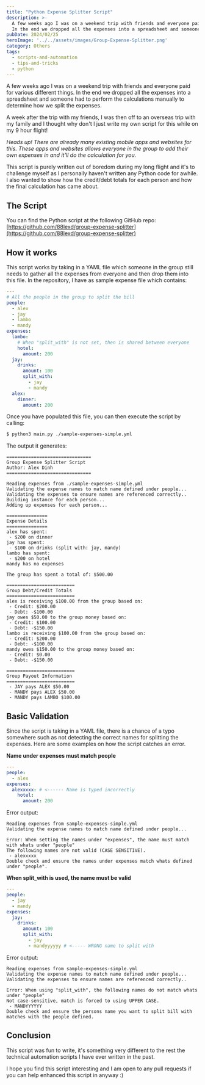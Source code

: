 ```yaml
---
title: "Python Expense Splitter Script"
description: >-
  A few weeks ago I was on a weekend trip with friends and everyone paid for various different things.
  In the end we dropped all the expenses into a spreadsheet and someone had to perform the calculations manually to determine how we split the expenses.
pubDate: 2024/02/25
heroImage: '../../assets/images/Group-Expense-Splitter.png'
category: Others
tags:
  - scripts-and-automation
  - tips-and-tricks
  - python
---
```


A few weeks ago I was on a weekend trip with friends and everyone paid for various different things. In the end we dropped all the expenses into a spreadsheet and someone had to perform the calculations manually to determine how we split the expenses.

A week after the trip with my friends, I was then off to an overseas trip with my family and I thought why don't I just write my own script for this while on my 9 hour flight!

_Heads up! There are already many existing mobile apps and websites for this. These apps and websites allows everyone in the group to add their own expenses in and it'll do the calculation for you._

This script is purely written out of boredom during my long flight and it's to challenge myself as I personally haven't written any Python code for awhile. I also wanted to show how the credit/debt totals for each person and how the final calculation has came about.

## The Script

You can find the Python script at the following GitHub repo:
[https://github.com/88lexd/group-expense-splitter](https://github.com/88lexd/group-expense-splitter)

## How it works

This script works by taking in a YAML file which someone in the group still needs to gather all the expenses from everyone and then drop them into this file. In the repository, I have as sample expense file which contains:

```yaml
---
# All the people in the group to split the bill
people:
  - alex
  - jay
  - lambo
  - mandy
expenses:
  lambo:
    # When "split_with" is not set, then is shared between everyone
    hotel:
      amount: 200
  jay:
    drinks:
      amount: 100
      split_with:
        - jay
        - mandy
  alex:
    dinner:
      amount: 200
```

Once you have populated this file, you can then execute the script by calling:

```bash
$ python3 main.py ./sample-expenses-simple.yml
```

The output it generates:

```
===============================
Group Expense Splitter Script
Author: Alex Dinh
===============================

Reading expenses from ./sample-expenses-simple.yml
Validating the expense names to match name defined under people...
Validating the expenses to ensure names are referenced correctly..
Building instance for each person...
Adding up expenses for each person...

===============
Expense Details
===============
alex has spent:
 - $200 on dinner
jay has spent:
 - $100 on drinks (split with: jay, mandy)
lambo has spent:
 - $200 on hotel
mandy has no expenses

The group has spent a total of: $500.00

=========================
Group Debt/Credit Totals
=========================
alex is receiving $100.00 from the group based on:
 - Credit: $200.00
 - Debt: -$100.00
jay owes $50.00 to the group money based on:
 - Credit: $100.00
 - Debt: -$150.00
lambo is receiving $100.00 from the group based on:
 - Credit: $200.00
 - Debt: -$100.00
mandy owes $150.00 to the group money based on:
 - Credit: $0.00
 - Debt: -$150.00

=========================
Group Payout Information
=========================
 - JAY pays ALEX $50.00
 - MANDY pays ALEX $50.00
 - MANDY pays LAMBO $100.00
```

## Basic Validation

Since the script is taking in a YAML file, there is a chance of a typo somewhere such as not detecting the correct names for splitting the expenses. Here are some examples on how the script catches an error.

**Name under expenses must match people**

```yaml
---
people:
  - alex
expenses:
  alexxxxx: # <------ Name is typed incorrectly
    hotel:
      amount: 200
```

Error output:

```
Reading expenses from sample-expenses-simple.yml
Validating the expense names to match name defined under people...

Error: When setting the names under "expenses", the name must match with whats under "people"
The following names are not valid (CASE SENSITIVE).
 - alexxxxx
Double check and ensure the names under expenses match whats defined under "people".
```

**When split\_with is used, the name must be valid**

```yaml
---
people:
  - jay
  - mandy
expenses:
  jay:
    drinks:
      amount: 100
      split_with:
        - jay
        - mandyyyyyy # <----- WRONG name to split with

```

Error output:

```
Reading expenses from sample-expenses-simple.yml
Validating the expense names to match name defined under people...
Validating the expenses to ensure names are referenced correctly..

Error: When using "split_with", the following names do not match whats under "people"
Not case-sensitive, match is forced to using UPPER CASE.
 - MANDYYYYYY
Double check and ensure the persons name you want to split bill with matches with the people defined.
```

## Conclusion

This script was fun to write, it's something very different to the rest the technical automation scripts I have ever written in the past.

I hope you find this script interesting and I am open to any pull requests if you can help enhanced this script in anyway :)
